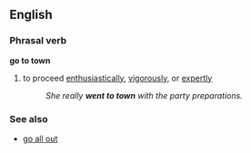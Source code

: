 ==English==

===Phrasal verb===
'''go to town'''
#{{idiom}} to proceed [[enthusiastic]]ally, [[vigorous]]ly, or [[expert]]ly
#:''She really '''went to town''' with the party preparations.''

===See also===
*[[go all out]]